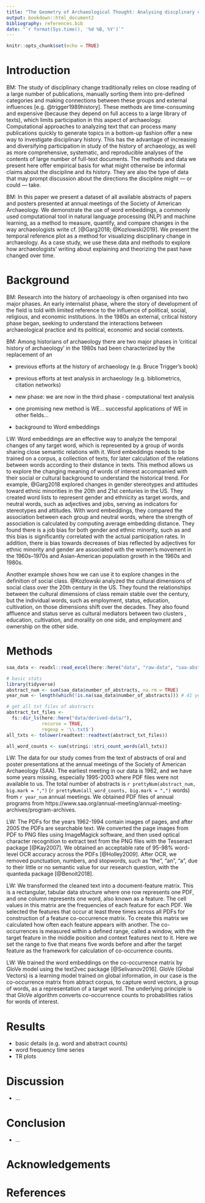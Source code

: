 ```yaml
---
title: "The Geometry of Archaeological Thought: Analysing discplinary change using word embeddings from conference abstracts"
output: bookdown::html_document2
bibliography: references.bib
date: "`r format(Sys.time(), '%d %B, %Y')`"
---
```


```r
knitr::opts_chunk$set(echo = TRUE)
```


# Introduction

BM: The study of disciplinary change traditionally relies on close reading of a large number of publications, manually sorting them into pre-defined categories and making connections between these groups and external influences [e.g. @trigger1989history]. These methods are time-consuming and expensive (because they depend on full access to a large library of texts), which limits participation in this aspect of archaeology. Computational approaches to analyzing text that can process many publications quickly to generate topics in a bottom-up fashion offer a new way to investigate disciplinary history. This has the advantage of increasing and diversifying participation in study of the history of archaeology, as well as  more comprehensive, systematic, and reproducible analyses of the contents of large number of full-text documents. The methods and data we present here offer empirical basis for what might otherwise be informal claims about the discipline and its history. They are also the type of data that may prompt discussion about the directions the discipline might — or could — take.

BM: In this paper we present a dataset of all available abstracts of papers and posters presented at annual meetings of the Society of American Archaeology. We demonstrate the use of word embeddings, a commonly used computational tool in natural language processing (NLP) and machine learning, as a method to measure, quantify, and compare changes in the way archaeologists write cf. [@Garg2018; @Kozlowski2019]. We present the temporal reference plot as a method for visualizing disciplinary change in archaeology. As a case study, we use these data and methods to explore how archaeologists' writing about explaining and theorizing the past have changed over time.

# Background

BM: Research into the history of archaeology is often organised into two major phases. An early internalist phase, where the story of development of the field is told with limited reference to the influence of political, social, religious, and economic institutions. In the 1980s an external, critical history phase began, seeking to understand the interactions between archaeological practice and its political, economic and social contexts.

BM: Among historians of archaeology there are two major phases in  ‘critical history of archaeology’ in the 1980s had been characterized by the replacement of an 

- previous efforts at the history of archaeology (e.g. Bruce Trigger's book)
- previous efforts at text analysis in archaeology (e.g. bibliometrics, citation networks)
- new phase: we are now in the third phase  - computational text analysis
- one promising new method is WE... successful applications of WE in other fields... 

- background to Word embeddings

LW: Word embeddings are an effective way to analyze the temporal changes of any target word, which is represented by a group of words sharing close semantic relations with it. Word embeddings needs to be trained on a corpus, a collection of texts, for later calculation of the relations between words according to their distance in texts. This method allows us to explore the changing meaning of words of interest accompanied with their social or cultural background to understand the historical trend. For example, @Garg2018 explored changes in gender stereotypes and attitudes toward ethnic minorities in the 20th and 21st centuries in the US. They created word lists to represent gender and ethnicity as target words, and neutral words, such as adjectives and jobs, serving as indicators for stereotypes and attitudes. With word embeddings, they compared the association between each group and neutral words, where the strength of association is calculated by computing average embedding distance. They found there is a job bias for both gender and ethnic minority, such as and this bias is significantly correlated with the actual participation rates. In addition, there is bias towards  decreases of bias reflected by adjectives for ethnic minority and gender are associated with the women’s movement in the 1960s–1970s and Asian-American population growth in the 1960s and 1980s. 

Another example shows how we can use it to explore changes in the definition of social class. @Kozlowski analyzed the cultural dimensions of social class over the 20th century in the US. <!-- how?--> They found the relationships between the cultural dimensions of class remain stable over the century, but the individual words, such as employment, status, education, cultivation, on those dimensions shift over the decades. <!-- for example ?--> They also found affluence and status serve as cultural mediators between two clusters <!-- of what? -->, education, cultivation, and morality on one side, and employment and ownership on the other side. <!-- I fear this is too abstract for our reader to grasp -->

# Methods

```r
saa_data <- readxl::read_excel(here::here("data", "raw-data", "saa-abstracts-tally.xlsx"))

# basic stats
library(tidyverse)
abstract_num <- sum(saa_data$number_of_abstracts, na.rm = TRUE)
year_num <- length(which(!is.na(saa_data$number_of_abstracts))) # 41 years

# get all txt files of abstracts
abstract_txt_files <- 
  fs::dir_ls(here::here("data/derived-data/"), 
             recurse = TRUE, 
             regexp = '\\.txt$')
all_txts <- tolower(readtext::readtext(abstract_txt_files))

all_word_counts <- sum(stringi::stri_count_words(all_txts))
```

LW: The data for our study comes from the text of abstracts of oral and poster presentations at the annual meetings of the Society of American Archaeology (SAA). The earliest meeting in our data is 1962, and we have some years missing, especially 1995-2003 where PDF files were not available to us. The total number of abstracts is `r prettyNum(abstract_num, big.mark = ",")` (`r prettyNum(all_word_counts, big.mark = ",")` words) from `r year_num` annual meetings. We obtained PDF files of annual programs from https://www.saa.org/annual-meeting/annual-meeting-archives/program-archives. 

LW: The PDFs for the years 1962-1994 contain images of pages, and after 2005 the PDFs are searchable text. We converted the page images from PDF to PNG files using ImageMagick software, and then used optical character recognition to extract text from the PNG files with the Tesseract package [@Kay2007]. We obtained an acceptable rate of 95-98% word-level OCR accuracy across the PDFs [@Holley2009]. After OCR, we removed punctuation, numbers, and stopwords, such as "the", "an", "a", due to their little or no semantic value for our research question, with the quanteda package [@Benoit2018]. 

LW: We transformed the cleaned text into a document-feature matrix. This is a rectangular, tabular data structure where one row represents one PDF, and one column represents one word, also known as a feature. The cell values in this matrix are the frequencies of each feature for each PDF. We selected the features that occur at least three times across all PDFs for construction of a feature co-occurrence matrix. To create this matrix we calculated how often each feature appears with another. The co-occurrences is measured within a defined range, called a window, with the target feature in the middle position and context features next to it. Here we set the range to five that means five words before and after the target feature as the framework for calculation of co-occurrence counts. 

LW: We trained the word embeddings on the co-occurrence matrix by GloVe model using the text2vec package [@Selivanov2016]. GloVe (Global Vectors) is a learning model trained on global information, in our case is the co-occurrence matrix from abtract corpus, to capture word vectors, a group of words, as a representation of a target word. The underlying principle is that GloVe algorithm converts co-occurrence counts to probabilities ratios for words of interest. 


<!-- There are two major word-level pretrained word embeddings, Word2Vec and Glove according to different methods used for training [@Rong2014; @Pennington2014]. --> 




# Results

- basic details (e.g. word and abstract counts)
- word frequency time series
- TR plots

# Discussion

- ...

# Conclusion

- ...

# Acknowledgements

# References 

<!--- use the bib file --> 



